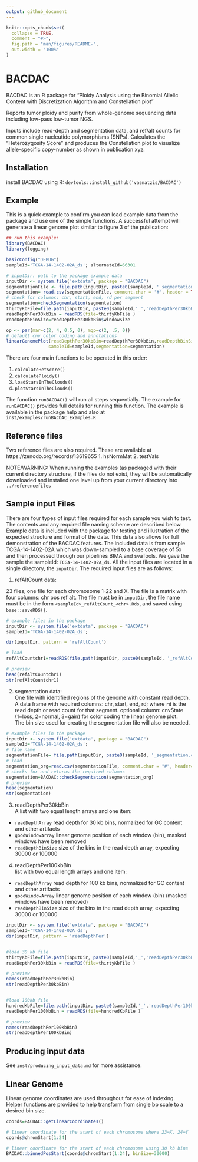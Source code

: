 ```yaml
---
output: github_document
---
```


<!-- README.md is generated from README.Rmd. Please edit that file -->

```r
knitr::opts_chunk$set(
  collapse = TRUE,
  comment = "#>",
  fig.path = "man/figures/README-",
  out.width = "100%"
)
```

# BACDAC

<!-- badges: start -->
<!-- badges: end -->

BACDAC is an R package for "Ploidy Analysis using the Binomial Allelic Content with 
Discretization Algorithm and Constellation plot"

Reports tumor ploidy and purity from whole-genome sequencing data including low-pass low-tumor NGS.

Inputs include read-depth and segmentation data, and ref/alt counts for common single nucleutide 
polymorphisms (SNPs). Calculates the "Heterozygosity Score" and produces the Constellation plot 
to visualize allele-specific copy-number as shown in publication xyz.


## Installation

install BACDAC using R: `devtools::install_github('vasmatzis/BACDAC')`


## Example

This is a quick example to confirm you can load example data from the package and use one of the 
simple functions. A successful attempt will generate a linear genome plot similar to figure 3 of 
the publication:

```r
## run this example:
library(BACDAC)
library(logging)

basicConfig("DEBUG")
sampleId='TCGA-14-1402-02A_ds'; alternateId=66301

# inputDir: path to the package example data
inputDir <- system.file('extdata', package = "BACDAC")
segmentationFile <- file.path(inputDir, paste0(sampleId, '_segmentation.csv'))
segmentation= read.csv(segmentationFile, comment.char = '#', header = TRUE) 
# check for columns: chr, start, end, rd per segment
segmentation=checkSegmentation(segmentation)
thirtyKbFile=file.path(inputDir, paste0(sampleId,'_','readDepthPer30kbBin.Rds'))
readDepthPer30kbBin = readRDS(file=thirtyKbFile )
readDepthBinSize=readDepthPer30kbBin$windowSize

op <- par(mar=c(2, 4, 0.5, 0), mgp=c(2, .5, 0))
# default cnv color coding and annotations
linearGenomePlot(readDepthPer30kbBin=readDepthPer30kbBin,readDepthBinSize=readDepthBinSize, 
                sampleId=sampleId,segmentation=segmentation)
```

There are four main functions to be operated in this order:

1. `calculateHetScore()`
2. `calculatePloidy()`
3. `loadStarsInTheClouds()`
4. `plotStarsInTheClouds()`

The function `runBACDAC()` will run all steps sequentially. The example for `runBACDAC()` provides
full details for running this function. The example is available in the package help and also at
`inst/examples/runBACDAC_Examples.R`  

## Reference files
Two reference files are also required. These are available at https://zenodo.org/records/13619655
1. hsNormMat 
2. testVals 

NOTE/WARNING: When running the examples (as packaged with their current directory structure, if the
files do not exist, they will be automatically downloaded and installed one level up from your
current directory into `../referencefiles`


## Sample input Files
There are four types of input files required for each sample you wish to test. The contents and any
required file naming scheme are described below. Example data is included with the package for
testing and illustration of the expected structure and format of the data. This data also allows for
full demonstration of the BACDAC features. The included data is from sample TCGA-14-1402-02A which
was down-sampled to a base coverage of 5x and then processed through our pipelines BIMA and
svaTools. We gave the sample the sampleId: `TCGA-14-1402-02A_ds`. All the input files are located in
a single directory, the `inputDir`. The required input files are as follows:

1) refAltCount data:

23 files, one file for each chromosome 1-22 and X. The file is a matrix with four columns: chr pos
ref alt. The file must be in `inputDir`, the file name must be in the form 
`<sampleId>_refAltCount_<chr>.Rds`, and saved using `base::saveRDS()`.

```r
# example files in the package
inputDir <- system.file('extdata', package = "BACDAC")
sampleId='TCGA-14-1402-02A_ds';

dir(inputDir, pattern = 'refAltCount')

# load
refAltCountchr1=readRDS(file.path(inputDir, paste0(sampleId, '_refAltCount_1.Rds')))

# preview
head(refAltCountchr1)
str(refAltCountchr1)

```

2) segmentation data:  
One file with identified regions of the genome with constant read depth.   
A data frame with required columns: chr, start, end, rd; where `rd` is the read depth or read count
for that segment. 
optional column: cnvState (1=loss, 2=normal, 3=gain) for color coding the linear genome plot.  
The bin size used for creating the segmentation file will also be needed.

```r
# example files in the package
inputDir <- system.file('extdata', package = "BACDAC")
sampleId='TCGA-14-1402-02A_ds';
# file name
segmentationFile= file.path(inputDir, paste0(sampleId, '_segmentation.csv'))
# load
segmentation_org=read.csv(segmentationFile, comment.char = "#", header=TRUE)
# checks for and returns the required columns
segmentation=BACDAC::checkSegmentation(segmentation_org)
# preview
head(segmentation)
str(segmentation)
```


3)  readDepthPer30kbBin       
A list with two equal length arrays and one item:
  * `readDepthArray` read depth for 30 kb bins, normalized for GC content and other artifacts
  * `goodWindowArray` linear genome position of each window (bin), masked windows have been removed
  * `readDepthBinSize` size of the bins in the read depth array, expecting 30000 or 100000

4)  readDepthPer100kbBin       
list with two equal length arrays and one item:
  * `readDepthArray` read depth for 100 kb bins, normalized for GC content and other artifacts
  * `goodWindowArray` linear genome position of each window (bin) (masked windows have been removed)
  * `readDepthBinSize` size of the bins in the read depth array, expecting 30000 or 100000

```r
inputDir <- system.file('extdata', package = "BACDAC")
sampleId='TCGA-14-1402-02A_ds';
dir(inputDir, pattern = 'readDepthPer')


#load 30 kb file
thirtyKbFile=file.path(inputDir, paste0(sampleId,'_','readDepthPer30kbBin.Rds'))
readDepthPer30kbBin = readRDS(file=thirtyKbFile )

# preview
names(readDepthPer30kbBin)
str(readDepthPer30kbBin)


#load 100kb file
hundredKbFile=file.path(inputDir, paste0(sampleId,'_','readDepthPer100kbBin.Rds'))
readDepthPer100kbBin = readRDS(file=hundredKbFile )

# preview
names(readDepthPer100kbBin)
str(readDepthPer100kbBin)

```

## Producing input data

See `inst/producing_input_data.md` for more assistance.


## Linear Genome

Linear genome coordinates are used throughout for ease of indexing. Helper functions are provided 
to help transform from single bp scale to a desired bin size.

```r
coords=BACDAC::getLinearCoordinates()

# linear coordinate for the start of each chromosome where 23=X, 24=Y
coords@chromStart[1:24]

# linear coordinate for the start of each chromosome using 30 kb bins
BACDAC::binnedPosStart(coords@chromStart[1:24], binSize=30000)

```



